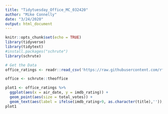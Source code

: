 ```yaml
---
title: "Tidytuesday_Office_MC_032420"
author: "Mike Connelly"
date: "3/24/2020"
output: html_document
---
```


```r
knitr::opts_chunk$set(echo = TRUE)
library(tidyverse)
library(tidytext)
#install.packages("schrute")
library(schrute)
```

```r
# Get the Data
office_ratings <- readr::read_csv('https://raw.githubusercontent.com/rfordatascience/tidytuesday/master/data/2020/2020-03-17/office_ratings.csv')
```

```r
office <- schrute::theoffice
```

```r
plot1 <- office_ratings %>%
  ggplot(aes(x = air_date, y = imdb_rating)) +
  geom_point(aes(size = total_votes)) + 
  geom_text(aes(label = ifelse(imdb_rating>9, as.character(title),'')), hjust = 0, vjust = 0)
plot1 
```

